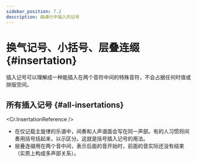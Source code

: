```yaml
---
sidebar_position: 7.2
description: 曲谱行中插入的记号
---
```


# 换气记号、小括号、层叠连缀 {#insertation}

插入记号可以理解成一种能插入在两个音符中间的特殊音符，不会占据任何时值或排版空间。

## 所有插入记号 {#all-insertations}

<Cr.InsertationReference />

- 在仅记载主旋律的乐谱中，间奏和人声谱面会写在同一声部。有的人习惯将间奏用括号括起来，以示区分。这就是括号插入记号的用法。
- 层叠连缀用在两个音中间，表示后面的音开始时，前面的音实际还没有结束（实质上构成多声部关系）。
